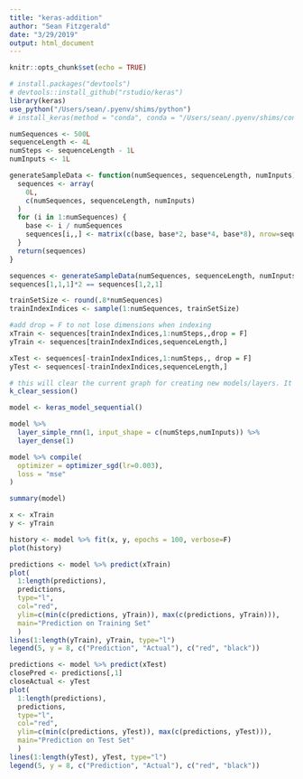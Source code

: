 ```yaml
---
title: "keras-addition"
author: "Sean Fitzgerald"
date: "3/29/2019"
output: html_document
---
```


```r
knitr::opts_chunk$set(echo = TRUE)
```

```r
# install.packages("devtools")
# devtools::install_github("rstudio/keras")
library(keras)
use_python("/Users/sean/.pyenv/shims/python")
# install_keras(method = "conda", conda = "/Users/sean/.pyenv/shims/conda")
```

```r
numSequences <- 500L
sequenceLength <- 4L
numSteps <- sequenceLength - 1L
numInputs <- 1L

generateSampleData <- function(numSequences, sequenceLength, numInputs) {
  sequences <- array(
    0L,
    c(numSequences, sequenceLength, numInputs)
  )
  for (i in 1:numSequences) {
    base <- i / numSequences
    sequences[i,,] <- matrix(c(base, base*2, base*4, base*8), nrow=sequenceLength, ncol=numInputs)
  }
  return(sequences)
}

sequences <- generateSampleData(numSequences, sequenceLength, numInputs)
sequences[1,1,1]*2 == sequences[1,2,1]
```

```r
trainSetSize <- round(.8*numSequences)
trainIndexIndices <- sample(1:numSequences, trainSetSize)

#add drop = F to not lose dimensions when indexing
xTrain <- sequences[trainIndexIndices,1:numSteps,,drop = F]
yTrain <- sequences[trainIndexIndices,sequenceLength,]

xTest <- sequences[-trainIndexIndices,1:numSteps,, drop = F]
yTest <- sequences[-trainIndexIndices,sequenceLength,]
```

```r
# this will clear the current graph for creating new models/layers. It errors out but still clears the graph
k_clear_session()
```

```r
model <- keras_model_sequential()

model %>%
  layer_simple_rnn(1, input_shape = c(numSteps,numInputs)) %>%
  layer_dense(1)

model %>% compile(
  optimizer = optimizer_sgd(lr=0.003),
  loss = "mse"
)

summary(model)
```

```r
x <- xTrain
y <- yTrain

history <- model %>% fit(x, y, epochs = 100, verbose=F)
plot(history)
```

```r
predictions <- model %>% predict(xTrain)
plot(
  1:length(predictions),
  predictions,
  type="l",
  col="red",
  ylim=c(min(c(predictions, yTrain)), max(c(predictions, yTrain))),
  main="Prediction on Training Set"
  )
lines(1:length(yTrain), yTrain, type="l")
legend(5, y = 8, c("Prediction", "Actual"), c("red", "black"))

predictions <- model %>% predict(xTest)
closePred <- predictions[,1]
closeActual <- yTest
plot(
  1:length(predictions),
  predictions,
  type="l",
  col="red",
  ylim=c(min(c(predictions, yTest)), max(c(predictions, yTest))),
  main="Prediction on Test Set"
  )
lines(1:length(yTest), yTest, type="l")
legend(5, y = 8, c("Prediction", "Actual"), c("red", "black"))
```
